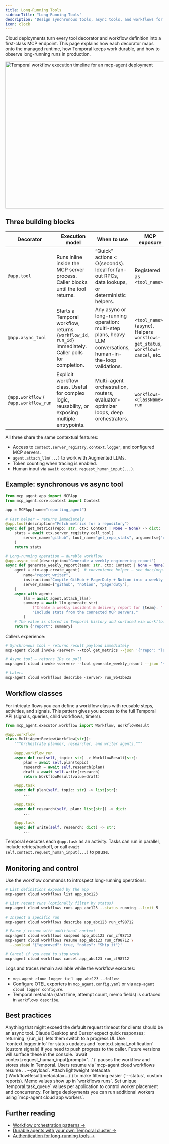 ```yaml
---
title: Long-Running Tools
sidebarTitle: "Long-Running Tools"
description: "Design synchronous tools, async tools, and workflows for durable execution"
icon: clock
---
```


Cloud deployments turn every tool decorator and workflow definition into a first-class MCP endpoint. This page explains how each decorator maps onto the managed runtime, how Temporal keeps work durable, and how to observe long-running runs in production.

<img
  src="https://github.com/user-attachments/assets/47eecaa4-d4ee-483e-a047-6f45a07731d4"
  alt="Temporal workflow execution timeline for an mcp-agent deployment"
  width="647"
  height="467"
/>

## Three building blocks

| Decorator | Execution model | When to use | MCP exposure |
| --- | --- | --- | --- |
| `@app.tool` | Runs inline inside the MCP server process. Caller blocks until the tool returns. | “Quick” actions &lt; O(seconds). Ideal for fan-out RPCs, data lookups, or deterministic helpers. | Registered as `<tool_name>` |
| `@app.async_tool` | Starts a Temporal workflow, returns `{workflow_id, run_id}` immediately. Caller polls for completion. | Any async or long-running operation: multi-step plans, heavy LLM conversations, human-in-the-loop validations. | `<tool_name>` (async). Helpers `workflows-get_status`, `workflows-cancel`, etc. |
| `@app.workflow` / `@app.workflow_run` | Explicit workflow class. Useful for complex logic, reusability, or exposing multiple entrypoints. | Multi-agent orchestration, routers, evaluator-optimizer loops, deep orchestrators. | `workflows-<ClassName>-run` |

All three share the same contextual features:

- Access to `context.server_registry`, `context.logger`, and configured MCP servers.
- `agent.attach_llm(...)` to work with Augmented LLMs.
- Token counting when tracing is enabled.
- Human input via `await context.request_human_input(...)`.

## Example: synchronous vs async tool

```python
from mcp_agent.app import MCPApp
from mcp_agent.core.context import Context

app = MCPApp(name="reporting_agent")

# Fast helper – returns immediately
@app.tool(description="Fetch metrics for a repository")
async def get_metrics(repo: str, ctx: Context | None = None) -> dict:
    stats = await ctx.server_registry.call_tool(
        server_name="github", tool_name="get_repo_stats", arguments={"repo": repo}
    )
    return stats

# Long-running operation – durable workflow
@app.async_tool(description="Generate a weekly engineering report")
async def generate_weekly_report(team: str, ctx: Context | None = None) -> dict:
    agent = ctx.app.create_agent(  # convenience helper – see docs/mcp-agent-sdk
        name="report_writer",
        instruction="Compile GitHub + PagerDuty + Notion into a weekly summary.",
        server_names=["github", "notion", "pagerduty"],
    )
    async with agent:
        llm = await agent.attach_llm()
        summary = await llm.generate_str(
            f"Create a weekly incident & delivery report for {team}. "
            "Include stats from the connected MCP servers."
        )
    # The value is stored in Temporal history and surfaced via workflows-get_status
    return {"report": summary}
```

Callers experience:

```bash
# Synchronous tool – returns result payload immediately
mcp-agent cloud invoke <server> --tool get_metrics --json '{"repo": "lastmile-ai/mcp-agent"}'

# Async tool – returns IDs to poll
mcp-agent cloud invoke <server> --tool generate_weekly_report --json '{"team": "core"}'

# Later…
mcp-agent cloud workflows describe <server> run_9b43be2a
```

## Workflow classes

For intricate flows you can define a workflow class with reusable steps, activities, and signals. This pattern gives you access to the full Temporal API (signals, queries, child workflows, timers).

```python
from mcp_agent.executor.workflow import Workflow, WorkflowResult

@app.workflow
class MultiAgentReview(Workflow[str]):
    """Orchestrate planner, researcher, and writer agents."""

    @app.workflow_run
    async def run(self, topic: str) -> WorkflowResult[str]:
        plan = await self.plan(topic)
        research = await self.research(plan)
        draft = await self.write(research)
        return WorkflowResult(value=draft)

    @app.task
    async def plan(self, topic: str) -> list[str]:
        ...

    @app.task
    async def research(self, plan: list[str]) -> dict:
        ...

    @app.task
    async def write(self, research: dict) -> str:
        ...
```

Temporal executes each `@app.task` as an activity. Tasks can run in parallel, include retries/backoff, or call `await self.context.request_human_input(...)` to pause.

## Monitoring and control

Use the workflow commands to introspect long-running operations:

```bash
# List definitions exposed by the app
mcp-agent cloud workflows list app_abc123

# List recent runs (optionally filter by status)
mcp-agent cloud workflows runs app_abc123 --status running --limit 5

# Inspect a specific run
mcp-agent cloud workflows describe app_abc123 run_cf98712

# Pause / resume with additional context
mcp-agent cloud workflows suspend app_abc123 run_cf98712
mcp-agent cloud workflows resume app_abc123 run_cf98712 \
  --payload '{"approved": true, "notes": "Ship it"}'

# Cancel if you need to stop work
mcp-agent cloud workflows cancel app_abc123 run_cf98712
```

Logs and traces remain available while the workflow executes:

- `mcp-agent cloud logger tail app_abc123 --follow`
- Configure OTEL exporters in `mcp_agent.config.yaml` or via `mcp-agent cloud logger configure`.
- Temporal metadata (start time, attempt count, memo fields) is surfaced in `workflows describe`.

## Best practices

<AccordionGroup>
  <Accordion title="Balance synchronous vs async">
    Anything that might exceed the default request timeout for clients should be an async tool. Claude Desktop and Cursor expect quick responses; returning `{run_id}` lets them switch to a progress UI.
  </Accordion>
  <Accordion title="Emit incremental progress">
    Use `context.logger.info` for status updates and `context.signal_notification` (custom signals) if you need to push progress to the caller. Future versions will surface these in the console.
  </Accordion>
  <Accordion title="Human-in-the-loop">
    `await context.request_human_input(prompt="...")` pauses the workflow and stores state in Temporal. Users resume via `mcp-agent cloud workflows resume … --payload`.
  </Accordion>
  <Accordion title="Leverage workflow memo">
    Attach lightweight metadata (`WorkflowResult(metadata=...)`) to make filtering easier (`--status`, custom reports). Memo values show up in `workflows runs`.
  </Accordion>
  <Accordion title="Namespace task queues">
    Set unique `temporal.task_queue` values per application to control worker placement and concurrency. For large deployments you can run additional workers using `mcp-agent cloud app workers`.
  </Accordion>
</AccordionGroup>

## Further reading

- [Workflow orchestration patterns →](/workflows/overview)
- [Durable agents with your own Temporal cluster →](/mcp-agent-sdk/advanced/durable-agents)
- [Authentication for long-running tools →](/cloud/authentication/deployment-auth)
